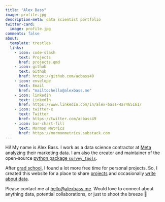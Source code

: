 ```yaml
---
title: "Alex Bass"
image: profile.jpg
description-meta: data scientist portfolio
twitter-card: 
  image: profile.jpg
comments: false
about:
  template: trestles
  links:
    - icon: code-slash
      text: Projects
      href: projects.qmd
    - icon: github
      text: Github
      href: https://github.com/acbass49
    - icon: envelope
      text: Email
      href: "mailto:hello@alexbass.me"
    - icon: linkedin
      text: LinkedIn
      href: https://www.linkedin.com/in/alex-bass-4a7465161/
    - icon: twitter-x
      text: Twitter
      href: https://twitter.com/acbass49
    - icon: bar-chart-fill
      text: Mormon Metrics
      href: https://mormonmetrics.substack.com
---
```


Hi! My name is Alex Bass. I work as a data science contractor at [Meta](https://about.meta.com) analyzing their marketing data. I am also the creator and maintainer of the open-source [python package `survey_tools`](https://github.com/acbass49/survey_tools).

After [grad school](https://datascience.virginia.edu/), I found a lot more free time for personal projects. So, I created this website for a place to share [projects](projects.qmd) and occasionally [write about data](blog.qmd).

Please contact me at [hello@alexbass.me](mailto:hello@alexbass.me). Would love to connect about anything data, potential collaborations, or just to shoot the breeze 🍃
